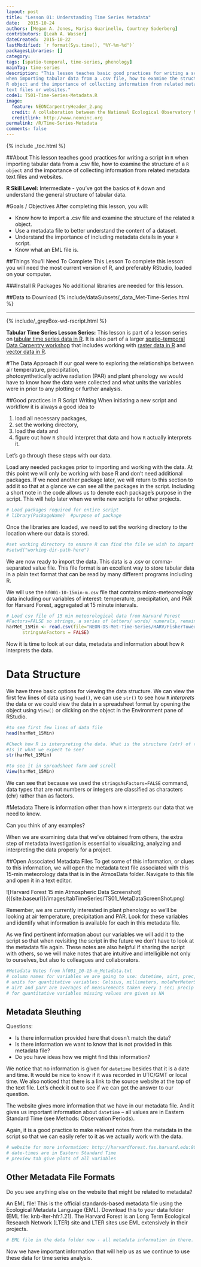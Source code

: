 ```yaml
---
layout: post
title: "Lesson 01: Understanding Time Series Metadata"
date:   2015-10-24
authors: [Megan A. Jones, Marisa Guarinello, Courtney Soderberg]
contributors: [Leah A. Wasser]
dateCreated:  2015-10-22
lastModified: `r format(Sys.time(), "%Y-%m-%d")`
packagesLibraries: []
category: 
tags: [spatio-temporal, time-series, phenology]
mainTag: time-series
description: "This lesson teaches basic good practices for writing a script in R
when importing tabular data from a .csv file, how to examine the structure of a 
R object and the importance of collecting information from related metadata 
text files or websites."
code1: TS01-Time-Series-Metadata.R
image:
  feature: NEONCarpentryHeader_2.png
  credit: A collaboration between the National Ecological Observatory Network (NEON) and Data Carpentry
  creditlink: http://www.neoninc.org
permalink: /R/Time-Series-Metadata
comments: false
---
```


{% include _toc.html %}


##About
This lesson teaches good practices for writing a script in `R` when importing 
tabular data from a .csv file, how to examine the structure of a `R object` and
the importance of collecting information from related metadata text files and
websites.

**R Skill Level:** Intermediate - you've got the basics of `R` down and 
understand the general structure of tabular data.

<div id="objectives" markdown="1">

#Goals / Objectives
After completing this lesson, you will:

* Know how to import a .csv file and examine the structure of the related `R`
object. 
* Use a metadata file to better understand the content of a dataset.
* Understand the importance of including metadata details in your `R` script.
* Know what an EML file is. 

##Things You’ll Need To Complete This Lesson
To complete this lesson: you will need the most current version of R, and 
preferably RStudio, loaded on your computer.

###Install R Packages
No additional libraries are needed for this lesson.

##Data to Download
{% include/dataSubsets/_data_Met-Time-Series.html %}

****

{% include/_greyBox-wd-rscript.html %}

**Tabular Time Series Lesson Series:** This lesson is part of a lesson series on 
[tabular time series data in R ]({{ site.baseurl }}self-paced-tutorials/tabular-time-series). 
It is also part of a larger 
[spatio-temporal Data Carpentry workshop ]({{ site.baseurl }}self-paced-tutorials/spatio-temporal-workshop)
that includes working with
[raster data in R ]({{ site.baseurl }}self-paced-tutorials/spatial-raster-series) 
and  
[vector data in R ]({{ site.baseurl }}self-paced-tutorials/spatial-vector-series).

</div>

#The Data Approach
If our goal were to exploring the relationships between air temperature, 
precipitation,  
photosynthetically active radiation (PAR) and plant phenology we would have to
know how the data were collected and what units the variables were in prior to
any plotting or further analysis. 

##Good practices in R Script Writing
When initiating a new script and workflow it is always a good idea to 

 1) load all necessary packages,
 2) set the working directory,
 3) load the data and
 4) figure out how `R` should interpret that data and how `R` actually interprets
it.  

Let's go through these steps with our data. 

Load any needed packages prior to importing and working with the data.  At this
point we
will only be working with base R and don't need additional packages. If we need 
another package later, we will return to this section to add it so that at a 
glance we can see all the packages in the script.  Including a short note in the 
code allows us to denote each package's purpose in the script. This will help 
later when we write new scripts for other projects.

``` r
# Load packages required for entire script
# library(PackageName)  #purpose of package
```

Once the libraries are loaded, we need to set the working directory to the
location where our data is stored. 

``` r
#set working directory to ensure R can find the file we wish to import
#setwd("working-dir-path-here")
```

We are now ready to import the data.  This data is a .csv or comma-separated
value file.  This file format is an excellent way to store tabular data in a
plain text format that can be read by many different programs including R. 

We will use the `hf001-10-15min-m.csv` file that contains micro-meteoreology
data including our variables of interest: temperature, precipitation, and PAR 
for Harvard Forest, aggregated at 15 minute intervals.

``` r
# Load csv file of 15 min meteorological data from Harvard Forest
#Factors=FALSE so strings, a series of letters/ words/ numerals, remain characters
harMet_15Min <- read.csv(file="NEON-DS-Met-Time-Series/HARV/FisherTower-Met/hf001-10-15min-m.csv",
      stringsAsFactors = FALSE)
```

Now it is time to look at our data, metadata and information about how `R` 
interprets the data.

# Data Structure 
We have three basic options for viewing the data structure.  We can view the
first few lines of data using `head()`, we can use `str()` to see how
`R` *interprets* the data or we could view the data in a spreadsheet format by
opening the object using `View()` or clicking on the object in the Environment pane of RStudio.

```r
#to see first few lines of data file
head(harMet_15Min)

#Check how R is interpreting the data. What is the structure (str) of the data? 
#Is it what we expect to see?  
str(harMet_15Min)

#to see it in spreadsheet form and scroll
View(harMet_15Min)
```

We can see that because we used the `stringsAsFactors=FALSE` command, data types 
that are not numbers or integers are classified as characters (chr) rather than 
as factors.

#Metadata
There is information other than how `R` interprets our data that we need to know.

Can you think of any examples? 

When we are examining data that we've obtained from others, the extra step of
metadata investigation is essential to visualizing, analyzing and interpreting
the data properly for a project.

##Open Associated Metadata Files
To get some of this information, or clues to this information, we will open the
metadata text file associated with this 15-min meteorology data that is in the 
AtmosData folder. Navigate to this file and open it in a text editor.

![Harvard Forest 15 min Atmospheric Data Screenshot]  ({{site.baseurl}}/images/tabTimeSeries/TS01_MetaDataScreenShot.png)

Remember, we are currently interested in plant phenology so we'll be looking at
air temperature, precipitation and PAR. Look for these variables and identify
what information is available for each in this metadata file. 

As we find pertinent information about our variables we will add it to the 
script so that when revisiting the script in the future we don't have to look at
the metadata file again. These notes are also helpful if sharing the script with 
others, so we will make notes that are intuitive and intelligible not only to 
ourselves, but also to colleagues and collaborators.

```r
#Metadata Notes from hf001_10-15-m_Metadata.txt
# column names for variables we are going to use: datetime, airt, prec, parr 
# units for quantitative variables: Celsius, millimeters, molePerMeterSquared
# airt and parr are averages of measurements taken every 1 sec; precip is total of each 15 min period 
# for quantitative variables missing values are given as NA
```

## Metadata Sleuthing
Questions: 

* Is there information provided here that doesn't match the data? 
* Is there information we want to know that is not provided in this metadata
file? 
* Do you have ideas how we might find this information?

We notice that no information is given for `datetime` besides that it is a date 
and time. It would be nice to know if it was recorded in UTC/GMT or local time.
We also noticed that there is a link to the source website at the top of the 
text file. Let's check it out to see if we can get the answer to our question.


The website gives more information that we have in our metadata file. And it 
gives us important information about `datetime` -- all values are in Eastern 
Standard Time (see Methods: Observation Periods).

Again, it is a good practice to make relevant notes from the metadata in the 
script so that we can easily refer to it as we actually work with the data.

```r
# website for more information: http://harvardforest.fas.harvard.edu:8080/exist/apps/datasets/showData.html?id=hf001
# date-times are in Eastern Standard Time
# preview tab give plots of all variables
```

## Other Metadata File Formats
Do you see anything else on the website that might be related to metadata? 

An EML file! This is the official standards-based metadata file using the 
Ecological Metadata Language (EML). Download this to your data folder (EML file:
knb-lter-hfr.1.21). The Harvard Forest is an Long Term Ecological Research
Network (LTER) site and LTER sites use EML extensively in their projects.

```r
# EML file in the data folder now - all metadata information in there.
```

Now we have important information that will help us as we continue to use these
data for time series analysis.
